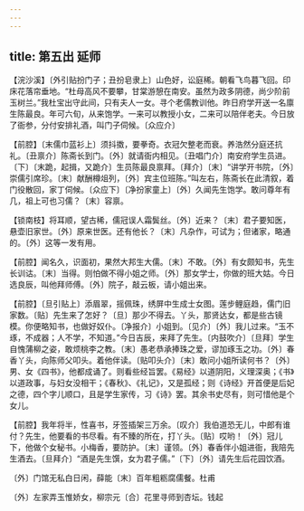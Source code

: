 ```yaml
---
---
---
```

title: 第五出 延师
---

【浣沙溪】〔外引贴扮门子；丑扮皂隶上〕山色好，讼庭稀。朝看飞鸟暮飞回。印床花落帘垂地。“杜母高风不要攀，甘棠游憩在南安。虽然为政多阴德，尚少阶前玉树兰。”我杜宝出守此间，只有夫人一女。寻个老儒教训他。昨日府学开送一名廪生陈最良。年可六旬，从来饱学。一来可以教授小女，二来可以陪伴老夫。今日放了衙参，分付安排礼酒，叫门子伺候。〔众应介〕

【前腔】〔末儒巾蓝衫上〕须抖擞，要拳奇。衣冠欠整老而衰。养浩然分庭还抗礼。〔丑禀介〕陈斋长到门。〔外〕就请衙内相见。〔丑唱门介〕南安府学生员进。〔下〕〔末跪，起揖，又跪介〕生员陈最良禀拜。〔拜介〕〔末〕“讲学开书院，〔外〕崇儒引席珍。〔末〕献酬樽俎列，〔外〕宾主位班陈。”叫左右，陈斋长在此清叙，着门役散回，家丁伺候。〔众应下〕〔净扮家童上〕〔外〕久闻先生饱学。敢问尊年有几，祖上可也习儒？〔末〕容禀。

【锁南枝】将耳顺，望古稀，儒冠误人霜鬓丝。〔外〕近来？〔末〕君子要知医，悬壶旧家世。〔外〕原来世医。还有他长？〔末〕凡杂作，可试为；但诸家，略通的。〔外〕这等一发有用。

【前腔】闻名久，识面初，果然大邦生大儒。〔末〕不敢。〔外〕有女颇知书，先生长训诂。〔末〕当得。则怕做不得小姐之师。〔外〕那女学士，你做的班大姑。今日选良辰，叫他拜师傅。〔外〕院子，敲云板，请小姐出来。

【前腔】〔旦引贴上〕添眉翠，摇佩珠，绣屏中生成士女图。莲步鲤庭趋，儒门旧家数。〔贴〕先生来了怎好？〔旦〕那少不得去。丫头，那贤达女，都是些古镜模。你便略知书，也做好奴仆。〔净报介〕小姐到。〔见介〕〔外〕我儿过来。“玉不琢，不成器；人不学，不知道。”今日吉辰，来拜了先生。〔内鼓吹介〕〔旦拜〕学生自愧蒲柳之姿，敢烦桃李之教。〔末〕愚老恭承捧珠之爱，谬加琢玉之功。〔外〕春香丫头，向陈师父叩头。着他伴读。〔贴叩头介〕〔末〕敢问小姐所读何书？〔外〕男、女《四书》，他都成诵了。则看些经旨罢。《易经》以道阴阳，义理深奥；《书》以道政事，与妇女没相干；《春秋》、《礼记》，又是孤经；则《诗经》开首便是后妃之德，四个字儿顺口，且是学生家传，习《诗》罢。其余书史尽有，则可惜他是个女儿。

【前腔】我年将半，性喜书，牙签插架三万余。〔叹介〕我伯道恐无儿，中郎有谁付？先生，他要看的书尽看。有不臻的所在，打丫头。〔贴〕哎哟！〔外〕冠儿下，他做个女秘书。小梅香，要防护。〔末〕谨领。〔外〕春香伴小姐进衙，我陪先生酒去。〔旦拜介〕“酒是先生馔，女为君子儒。”〔下〕〔外〕请先生后花园饮酒。

〔外〕门馆无私白日闲，薛能〔末〕百年粗粝腐儒餐。杜甫

〔外〕左家弄玉惟娇女，柳宗元〔合〕花里寻师到杏坛。钱起

